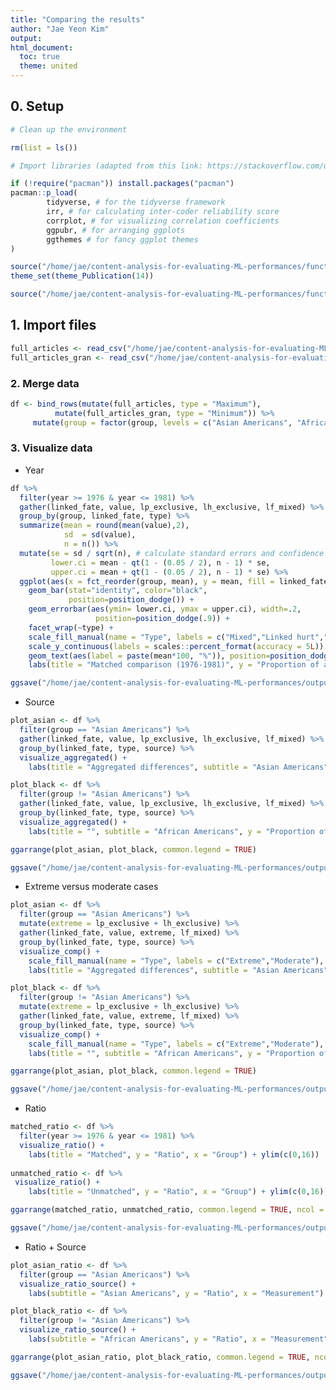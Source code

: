 ```yaml
---
title: "Comparing the results"
author: "Jae Yeon Kim"
output:
html_document: 
  toc: true
  theme: united
---
```


## 0. Setup 

```r

# Clean up the environment

rm(list = ls())

# Import libraries (adapted from this link: https://stackoverflow.com/questions/4090169/elegant-way-to-check-for-missing-packages-and-install-them)

if (!require("pacman")) install.packages("pacman")
pacman::p_load(
        tidyverse, # for the tidyverse framework
        irr, # for calculating inter-coder reliability score
        corrplot, # for visualizing correlation coefficients
        ggpubr, # for arranging ggplots 
        ggthemes # for fancy ggplot themes
)

source("/home/jae/content-analysis-for-evaluating-ML-performances/functions/theme_publications.r")
theme_set(theme_Publication(14))

source("/home/jae/content-analysis-for-evaluating-ML-performances/functions/text_analysis.r")

```

## 1. Import files 

```r

full_articles <- read_csv("/home/jae/content-analysis-for-evaluating-ML-performances/processed_data/full_articles.csv")
full_articles_gran <- read_csv("/home/jae/content-analysis-for-evaluating-ML-performances/processed_data/full_articles_gran.csv")

```

### 2. Merge data 

```r

df <- bind_rows(mutate(full_articles, type = "Maximum"),
          mutate(full_articles_gran, type = "Minimum")) %>%
     mutate(group = factor(group, levels = c("Asian Americans", "African Americans")))

```

### 3. Visualize data 

- Year 

```r

df %>%
  filter(year >= 1976 & year <= 1981) %>%
  gather(linked_fate, value, lp_exclusive, lh_exclusive, lf_mixed) %>%
  group_by(group, linked_fate, type) %>%
  summarize(mean = round(mean(value),2),
            sd  = sd(value),
            n = n()) %>%
  mutate(se = sd / sqrt(n), # calculate standard errors and confidence intervals 
         lower.ci = mean - qt(1 - (0.05 / 2), n - 1) * se,
         upper.ci = mean + qt(1 - (0.05 / 2), n - 1) * se) %>%
  ggplot(aes(x = fct_reorder(group, mean), y = mean, fill = linked_fate)) +
    geom_bar(stat="identity", color="black", 
             position=position_dodge()) +
    geom_errorbar(aes(ymin= lower.ci, ymax = upper.ci), width=.2,
                   position=position_dodge(.9)) +
    facet_wrap(~type) +
    scale_fill_manual(name = "Type", labels = c("Mixed","Linked hurt","Linked progress"), values=c("purple","red","blue")) +
    scale_y_continuous(labels = scales::percent_format(accuracy = 5L)) +
    geom_text(aes(label = paste(mean*100, "%")), position=position_dodge(width=0.9), vjust=-1.5) +
    labs(title = "Matched comparison (1976-1981)", y = "Proportion of articles", x = "Group") 

ggsave("/home/jae/content-analysis-for-evaluating-ML-performances/outputs/matched_comparison_year.png", height = 7)
```

- Source

```r

plot_asian <- df %>%
  filter(group == "Asian Americans") %>%
  gather(linked_fate, value, lp_exclusive, lh_exclusive, lf_mixed) %>%
  group_by(linked_fate, type, source) %>%
  visualize_aggregated() +
    labs(title = "Aggregated differences", subtitle = "Asian Americans", y = "Proportion of articles", x = "Group") 

plot_black <- df %>%
  filter(group != "Asian Americans") %>%
  gather(linked_fate, value, lp_exclusive, lh_exclusive, lf_mixed) %>%
  group_by(linked_fate, type, source) %>%
  visualize_aggregated() +
    labs(title = "", subtitle = "African Americans", y = "Proportion of articles", x = "Group") 

ggarrange(plot_asian, plot_black, common.legend = TRUE)

ggsave("/home/jae/content-analysis-for-evaluating-ML-performances/outputs/matched_comparison_source.png", width = 13, height = 7)

```
- Extreme versus moderate cases 

```r

plot_asian <- df %>%
  filter(group == "Asian Americans") %>%
  mutate(extreme = lp_exclusive + lh_exclusive) %>%
  gather(linked_fate, value, extreme, lf_mixed) %>%
  group_by(linked_fate, type, source) %>%
  visualize_comp() +
    scale_fill_manual(name = "Type", labels = c("Extreme","Moderate"), values=c("red","blue")) +
    labs(title = "Aggregated differences", subtitle = "Asian Americans", y = "Proportion of articles", x = "Group") 

plot_black <- df %>%
  filter(group != "Asian Americans") %>%
  mutate(extreme = lp_exclusive + lh_exclusive) %>%
  gather(linked_fate, value, extreme, lf_mixed) %>%
  group_by(linked_fate, type, source) %>%
  visualize_comp() +
    scale_fill_manual(name = "Type", labels = c("Extreme","Moderate"), values=c("red","blue")) +
    labs(title = "", subtitle = "African Americans", y = "Proportion of articles", x = "Group") 

ggarrange(plot_asian, plot_black, common.legend = TRUE)

ggsave("/home/jae/content-analysis-for-evaluating-ML-performances/outputs/matched_comparison_comp.png", width = 16, height = 7)

```

- Ratio 

```r

matched_ratio <- df %>%
  filter(year >= 1976 & year <= 1981) %>%
  visualize_ratio() +
    labs(title = "Matched", y = "Ratio", x = "Group") + ylim(c(0,16))
            
unmatched_ratio <- df %>%
 visualize_ratio() +
    labs(title = "Unmatched", y = "Ratio", x = "Group") + ylim(c(0,16))

ggarrange(matched_ratio, unmatched_ratio, common.legend = TRUE, ncol = 1) 

ggsave("/home/jae/content-analysis-for-evaluating-ML-performances/outputs/matched_comparison_ratio.png", height = 10)

```

- Ratio + Source 

```r

plot_asian_ratio <- df %>%
  filter(group == "Asian Americans") %>%
  visualize_ratio_source() +
    labs(subtitle = "Asian Americans", y = "Ratio", x = "Measurement") 

plot_black_ratio <- df %>%
  filter(group != "Asian Americans") %>%
  visualize_ratio_source() +
    labs(subtitle = "African Americans", y = "Ratio", x = "Measurement") 

ggarrange(plot_asian_ratio, plot_black_ratio, common.legend = TRUE, ncol = 1)

ggsave("/home/jae/content-analysis-for-evaluating-ML-performances/outputs/matched_comparison_ratio_year.png", height = 10)

```